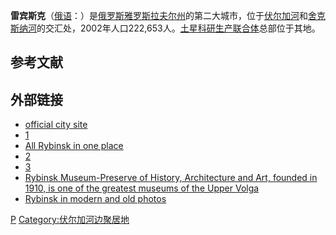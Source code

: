 {{Infobox Russian inhabited locality
|en_name= Rybinsk
|ru_name=Рыбинск
|image_skyline=Rybinsk viewd from Volga.jpg
|image_caption=July 2006 view of the historic center from the Volga
|coordinates = {{coord|58|03|N|38|50|E|region:RU|display=inline,title}}
|pushpin_map=European Russia

|image_coa=Coat of Arms of Rybinsk (Yaroslavl oblast).png
|coa_caption=
|image_flag=Flag of Rybinsk.png
|flag_caption=
|anthem=
|anthem_ref=
|holiday=
|holiday_ref=
|federal_subject=[[雅羅斯拉夫爾州|雅羅斯拉夫爾州]]
|federal_subject_ref=<ref name="Ref154" />

|adm_city_jur=[[city_of_federal_subject_significance|city of oblast significance]] of Rybinsk
|adm_city_jur_ref=<ref name="Ref154" />
|adm_ctr_of1=[[雷賓斯克區|雷賓斯克區]]
|adm_ctr_of1_ref=<ref name="Ref154" />
|adm_ctr_of2=city of oblast significance of Rybinsk
|adm_ctr_of2_ref=<ref name="Ref154" />
|inhabloc_cat=市
|inhabloc_cat_ref=<ref name="Ref154" />

|urban_okrug_jur=Rybinsk Urban Okrug
|urban_okrug_jur_ref=<ref name="Ref269" />
|mun_admctr_of1=Rybinsk Urban Okrug
|mun_admctr_of1_ref=<ref name="Ref269" />
|mun_admctr_of2=Rybinsky Municipal District
|mun_admctr_of2_ref=
|leader_title=市長
|leader_title_ref=
|leader_name=Denis Dobryakov
|leader_name_ref=
|representative_body=
|representative_body_ref=
|area_of_what=
|area_as_of=
|area_km2=
|area_km2_ref=
|pop_2010census=200771
|pop_2010census_rank=第93位
|pop_2010census_ref=<ref name="2010Census">{{ru-pop-ref|2010Census}}</ref>
|pop_density=
|pop_density_as_of=
|pop_density_ref=
|pop_latest=
|pop_latest_date=
|pop_latest_ref=
|established_date=1071年
|established_title=首見記載
|established_date_ref=
|current_cat_date=1777年
|current_cat_date_ref=
|prev_name1=Ust-Sheksna
|prev_name1_date=1504
|prev_name1_ref=
|prev_name2=Rybnaya Sloboda
|prev_name2_date=1777
|prev_name2_ref=
|prev_name3=Rybinsk
|prev_name3_date=1946
|prev_name3_ref=
|prev_name4=Shcherbakov
|prev_name4_date=1957
|prev_name4_ref=
|prev_name5=Andropov
|prev_name5_date=1989
|prev_name5_ref=
|prev_name6=
|prev_name6_date=
|prev_name6_ref=
|postal_codes=152900—152939
|postal_codes_ref=
|dialing_codes=4855
|dialing_codes_ref=
|website=http://www.rybinsk.ru/
|website_ref=
|commonscat=Rybinsk
|date=April 2010
}}

'''雷宾斯克'''（[[俄语|俄语]]：'''{{lang|ru|Ры́бинск}}'''）是[[俄罗斯|俄罗斯]][[雅罗斯拉夫尔州|雅罗斯拉夫尔州]]的第二大城市，位于[[伏尔加河|伏尔加河]]和[[舍克斯纳河|舍克斯纳河]]的交汇处，2002年人口222,653人。[[土星科研生产联合体|土星科研生产联合体]]总部位于其地。

==参考文献==
{{reflist|refs=
<ref name="Ref154">Law #12-z</ref>
<ref name="Ref269">Law #65-z</ref>
}}

== 外部链接 ==
* [http://www.rybinsk.ru official city site] {{Wayback|url=http://www.rybinsk.ru/ |date=20080516141917 }}
* [http://www.rybinsk.info] {{Wayback|url=http://www.rybinsk.info/ |date=20080430163037 }}
* [https://web.archive.org/web/20080918032400/http://rybinsklife.ru/ All Rybinsk in one place]
* [http://ryb.ru/] {{Wayback|url=http://ryb.ru/ |date=20080623215700 }}
* [http://www.rybinsk.ru/photoalbum/arch.htm] {{Wayback|url=http://www.rybinsk.ru/photoalbum/arch.htm |date=20080224130404 }}
* [http://www.rybmuseum.org/ Rybinsk Museum-Preserve of History, Architecture and Art, founded in 1910, is one of the greatest museums of the Upper Volga] {{Wayback|url=http://www.rybmuseum.org/ |date=20080615143948 }}
* [https://web.archive.org/web/20070927190510/http://www.virtualtravel.ru/user/3778/index.phtml?wid=3094&tips=12 Rybinsk in modern and old photos]

{{雅羅斯拉夫爾州行政區劃}}
{{Authority control}}
{{Russia-geo-stub}}

[[Category:雅罗斯拉夫尔州城市|Р]]
[[Category:伏尔加河边聚居地|Category:伏尔加河边聚居地]]